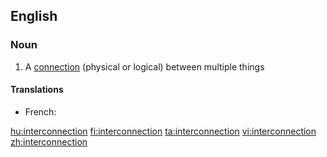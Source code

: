 ==English==
{{wikipedia}}
===Noun===
{{en-noun}}

# A [[connection]] (physical or logical) between multiple things

====Translations====
{{trans-top|a connection between multiple things}}
* French: {{t|fr|interconnexion|f}}
{{trans-mid}}
{{trans-bottom}}

[[hu:interconnection]]
[[fi:interconnection]]
[[ta:interconnection]]
[[vi:interconnection]]
[[zh:interconnection]]